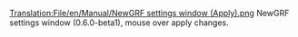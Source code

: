 [[Translation:File/en/Manual/NewGRF settings window (Apply).png]]
NewGRF settings window (0.6.0-beta1), mouse over apply changes.